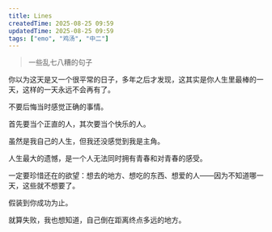 ```yaml
---
title: Lines
createdTime: 2025-08-25 09:59
updatedTime: 2025-08-25 09:59
tags: ["emo", "鸡汤", "中二"]
---
```


> 一些乱七八糟的句子

你以为这天是又一个很平常的日子，多年之后才发现，这其实是你人生里最棒的一天，这样的一天永远不会再有了。

不要后悔当时感觉正确的事情。

首先要当个正直的人，其次要当个快乐的人。

虽然是我自己的人生，但我还没感觉到我是主角。

人生最大的遗憾，是一个人无法同时拥有青春和对青春的感受。

一定要珍惜还在的欲望：想去的地方、想吃的东西、想爱的人——因为不知道哪一天，这些就不想要了。

假装到你成功为止。

就算失败，我也想知道，自己倒在距离终点多远的地方。
